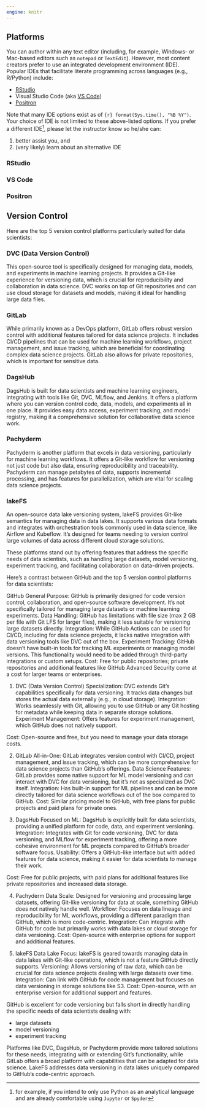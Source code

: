 ```yaml
---
engine: knitr
---
```


## Platforms

You can author within any text editor (including, for example, Windows- or Mac-based editors such as `notepad` or `TextEdit`).
However, most content creators prefer to use an integrated development environment (IDE).
Popular IDEs that facilitate literate programming across languages (e.g., R/Python) include:

-   [RStudio](https://posit.co/download/rstudio-desktop/)
-   Visual Studio Code (aka [VS Code](https://code.visualstudio.com/))
-   [Positron](https://positron.posit.co/)

Note that many IDE options exist as of `{r} format(Sys.time(), "%B %Y")`. Your choice of IDE is not limited to these above-listed options. If you prefer a different IDE[^platforms-1], please let the instructor know so he/she can:

[^platforms-1]: for example, if you intend to only use Python as an analytical language and are already comfortable using `Jupyter` or `Spyder`

1.  better assist you, and
2.  (very likely) learn about an alternative IDE

### RStudio

### VS Code

### Positron

## Version Control

Here are the top 5 version control platforms particularly suited for data scientists:

### DVC (Data Version Control)

This open-source tool is specifically designed for managing data, models, and experiments in machine learning projects.
It provides a Git-like experience for versioning data, which is crucial for reproducibility and collaboration in data science.
DVC works on top of Git repositories and can use cloud storage for datasets and models, making it ideal for handling large data files.

### GitLab

While primarily known as a DevOps platform, GitLab offers robust version control with additional features tailored for data science projects.
It includes CI/CD pipelines that can be used for machine learning workflows, project management, and issue tracking, which are beneficial for coordinating complex data science projects.
GitLab also allows for private repositories, which is important for sensitive data.

### DagsHub

DagsHub is built for data scientists and machine learning engineers, integrating with tools like Git, DVC, MLflow, and Jenkins.
It offers a platform where you can version control code, data, models, and experiments all in one place.
It provides easy data access, experiment tracking, and model registry, making it a comprehensive solution for collaborative data science work.

### Pachyderm

Pachyderm is another platform that excels in data versioning, particularly for machine learning workflows.
It offers a Git-like workflow for versioning not just code but also data, ensuring reproducibility and traceability.
Pachyderm can manage petabytes of data, supports incremental processing, and has features for parallelization, which are vital for scaling data science projects.

### lakeFS

An open-source data lake versioning system, lakeFS provides Git-like semantics for managing data in data lakes.
It supports various data formats and integrates with orchestration tools commonly used in data science, like Airflow and Kubeflow.
It's designed for teams needing to version control large volumes of data across different cloud storage solutions.

These platforms stand out by offering features that address the specific needs of data scientists, such as handling large datasets, model versioning, experiment tracking, and facilitating collaboration on data-driven projects.

Here's a contrast between GitHub and the top 5 version control platforms for data scientists:

GitHub General Purpose: GitHub is primarily designed for code version control, collaboration, and open-source software development.
It's not specifically tailored for managing large datasets or machine learning experiments.
Data Handling: GitHub has limitations with file size (max 2 GB per file with Git LFS for larger files), making it less suitable for versioning large datasets directly.
Integration: While GitHub Actions can be used for CI/CD, including for data science projects, it lacks native integration with data versioning tools like DVC out of the box.
Experiment Tracking: GitHub doesn't have built-in tools for tracking ML experiments or managing model versions.
This functionality would need to be added through third-party integrations or custom setups.
Cost: Free for public repositories; private repositories and additional features like GitHub Advanced Security come at a cost for larger teams or enterprises.

1.  DVC (Data Version Control) Specialization: DVC extends Git's capabilities specifically for data versioning. It tracks data changes but stores the actual data externally (e.g., in cloud storage). Integration: Works seamlessly with Git, allowing you to use GitHub or any Git hosting for metadata while keeping data in separate storage solutions. Experiment Management: Offers features for experiment management, which GitHub does not natively support.

Cost: Open-source and free, but you need to manage your data storage costs.

2.  GitLab All-in-One: GitLab integrates version control with CI/CD, project management, and issue tracking, which can be more comprehensive for data science projects than GitHub's offerings.
    Data Science Features: GitLab provides some native support for ML model versioning and can interact with DVC for data versioning, but it's not as specialized as DVC itself.
    Integration: Has built-in support for ML pipelines and can be more directly tailored for data science workflows out of the box compared to GitHub.
    Cost: Similar pricing model to GitHub, with free plans for public projects and paid plans for private ones.

3.  DagsHub Focused on ML: DagsHub is explicitly built for data scientists, providing a unified platform for code, data, and experiment versioning.
    Integration: Integrates with Git for code versioning, DVC for data versioning, and MLflow for experiment tracking, offering a more cohesive environment for ML projects compared to GitHub's broader software focus.
    Usability: Offers a GitHub-like interface but with added features for data science, making it easier for data scientists to manage their work.

Cost: Free for public projects, with paid plans for additional features like private repositories and increased data storage.

4.  Pachyderm Data Scale: Designed for versioning and processing large datasets, offering Git-like versioning for data at scale, something GitHub does not natively handle well.
    Workflow: Focuses on data lineage and reproducibility for ML workflows, providing a different paradigm than GitHub, which is more code-centric.
    Integration: Can integrate with GitHub for code but primarily works with data lakes or cloud storage for data versioning.
    Cost: Open-source with enterprise options for support and additional features.

5.  lakeFS Data Lake Focus: lakeFS is geared towards managing data in data lakes with Git-like operations, which is not a feature GitHub directly supports.
    Versioning: Allows versioning of raw data, which can be crucial for data science projects dealing with large datasets over time.
    Integration: Can link with GitHub for code management but focuses on data versioning in storage solutions like S3.
    Cost: Open-source, with an enterprise version for additional support and features.

GitHub is excellent for code versioning but falls short in directly handling the specific needs of data scientists dealing with: 

+ large datasets 
+ model versioning 
+ experiment tracking

Platforms like DVC, DagsHub, or Pachyderm provide more tailored solutions for these needs, integrating with or extending Git's functionality, while GitLab offers a broad platform with capabilities that can be adapted for data science. LakeFS addresses data versioning in data lakes uniquely compared to GitHub's code-centric approach.
